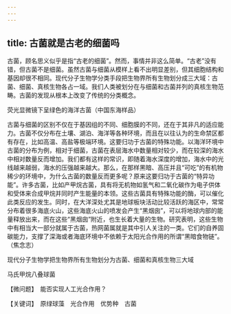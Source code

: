 ```yaml
---
---
---
```

title: 古菌就是古老的细菌吗
---




古菌，顾名思义似乎是指“古老的细菌”。然而，事情并非这么简单。“古老”没有错，但古菌不是细菌。虽然古菌与细菌从模样上看不出明显差别，但其细胞结构和基因却很不相同。现代分子生物学分类手段把生物界所有生物划分成三大域：古菌、细菌、真核生物各占一域。我们人类被划分在与细菌和古菌并列的真核生物范畴。古菌的发现从根本上改变了传统的分类概念。

荧光显微镜下呈绿色的海洋古菌（中国东海样品）



古菌与细菌的区别不仅在于基因组的不同、细胞膜的不同，还在于其非凡的适应能力。古菌不仅分布在土壤、湖泊、海洋等各种环境，而且在以往认为的生命禁区都有存在，比如高温、高盐等极端环境。这要归功于古菌的特殊功能。以海洋环境中古菌的分布为例，相对于细菌，古菌在表层海水中数量相对较少，而在较深的海水中相对数量反而增加。我们都有这样的常识，即随着海水深度的增加，海水中的光线越来越弱，海水的压强越来越大。那么，在那样黑暗、高压并且“可吃”的有机物稀少的环境中，为什么古菌的数量反而更多呢？原来这要归功于古菌的“特异功能”。许多古菌，比如产甲烷古菌，具有将无机物如氢气和二氧化碳作为电子供体和受体来合成甲烷并同时产生能量的本领。这些古菌具有特殊功能的酶，可以催化此类反应的发生。同时，在大洋深处尤其是地球板块活动比较活跃的海区中，常常分布着很多海底火山，这些海底火山的喷发会产生“黑烟囱”，可以将地球内部的能量释放出来，而在这些“黑烟囱”附近，也生长着大量的生物。研究表明，这些生物中有相当大一部分就属于古菌，热网菌属就是其中引人关注的一类。它们的自养固碳能力，支撑了深海或者海底环境中不依赖于太阳光合作用的所谓“黑暗食物链”。（焦念志）

现代分子生物学把生物界所有生物划分为古菌、细菌和真核生物三大域



马氏甲烷八叠球菌





【微问题】　能否实现人工光合作用？

【关键词】　原绿球藻　光合作用　优势种　古菌